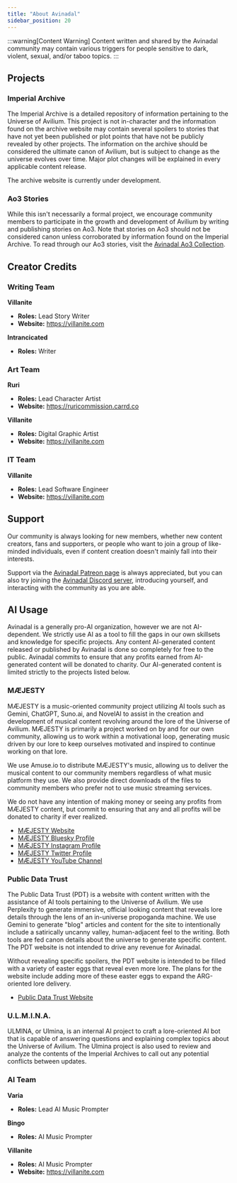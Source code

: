 ```yaml
---
title: "About Avinadal"
sidebar_position: 20
---
```

:::warning[Content Warning]
Content written and shared by the Avinadal community may contain various triggers for people sensitive to dark, violent, sexual, and/or taboo topics.
:::
## Projects
### Imperial Archive
The Imperial Archive is a detailed repository of information pertaining to the Universe of Avilium. This project is not in-character and the information found on the archive website may contain several spoilers to stories that have not yet been published or plot points that have not be publicly revealed by other projects. The information on the archive should be considered the ultimate canon of Avilium, but is subject to change as the universe evolves over time. Major plot changes will be explained in every applicable content release.

The archive website is currently under development.

### Ao3 Stories
While this isn't necessarily a formal project, we encourage community members to participate in the growth and development of Avilium by writing and publishing stories on Ao3. Note that stories on Ao3 should not be considered canon unless corroborated by information found on the Imperial Archive. To read through our Ao3 stories, visit the [Avinadal Ao3 Collection](https://archiveofourown.org/collections/avilium).

## Creator Credits
### Writing Team
**Villanite**
- **Roles:** Lead Story Writer  
- **Website:** https://villanite.com

**Intrancicated**
- **Roles:** Writer

### Art Team
**Ruri**
- **Roles:** Lead Character Artist  
- **Website:** https://ruricommission.carrd.co

**Villanite**
- **Roles:** Digital Graphic Artist  
- **Website:** https://villanite.com

### IT Team
**Villanite**
- **Roles:** Lead Software Engineer  
- **Website:** https://villanite.com

## Support
Our community is always looking for new members, whether new content creators, fans and supporters, or people who want to join a group of like-minded individuals, even if content creation doesn't mainly fall into their interests.

Support via the [Avinadal Patreon page](https://www.patreon.com/c/Avinadal) is always appreciated, but you can also try joining the [Avinadal Discord server](https://discord.gg/avinadal), introducing yourself, and interacting with the community as you are able.

## AI Usage
Avinadal is a generally pro-AI organization, however we are not AI-dependent. We strictly use AI as a tool to fill the gaps in our own skillsets and knowledge for specific projects. Any content AI-generated content released or published by Avinadal is done so completely for free to the public. Avinadal commits to ensure that any profits earned from AI-generated content will be donated to charity. Our AI-generated content is limited strictly to the projects listed below.

### MÆJESTY
MÆJESTY is a music-oriented community project utilizing AI tools such as Gemini, ChatGPT, Suno.ai, and NovelAI to assist in the creation and development of musical content revolving around the lore of the Universe of Avilium. MÆJESTY is primarily a project worked on by and for our own community, allowing us to work within a motivational loop, generating music driven by our lore to keep ourselves motivated and inspired to continue working on that lore.

We use Amuse.io to distribute MÆJESTY's music, allowing us to deliver the musical content to our community members regardless of what music platform they use. We also provide direct downloads of the files to community members who prefer not to use music streaming services.

We do not have any intention of making money or seeing any profits from MÆJESTY content, but commit to ensuring that any and all profits will be donated to charity if ever realized.

- [MÆJESTY Website](https://maejesty.music)
- [MÆJESTY Bluesky Profile](https://bsky.app/profile/maejesty.net)
- [MÆJESTY Instagram Profile](https://www.instagram.com/maejestymusic)
- [MÆJESTY Twitter Profile](https://x.com/maejestymusic)
- [MÆJESTY YouTube Channel](https://www.youtube.com/@Maejesty-Music)

### Public Data Trust
The Public Data Trust (PDT) is a website with content written with the assistance of AI tools pertaining to the Universe of Avilium. We use Perplexity to generate immersive, official looking content that reveals lore details through the lens of an in-universe propoganda machine. We use Gemini to generate "blog" articles and content for the site to intentionally include a satirically uncanny valley, human-adjacent feel to the writing. Both tools are fed canon details about the universe to generate specific content. The PDT website is not intended to drive any revenue for Avinadal. 

Without revealing specific spoilers, the PDT website is intended to be filled with a variety of easter eggs that reveal even more lore. The plans for the website include adding more of these easter eggs to expand the ARG-oriented lore delivery.

- [Public Data Trust Website](https://publicdatatrust.com)

### U.L.M.I.N.A.
ULMINA, or Ulmina, is an internal AI project to craft a lore-oriented AI bot that is capable of answering questions and explaining complex topics about the Universe of Avilium. The Ulmina project is also used to review and analyze the contents of the Imperial Archives to call out any potential conflicts between updates.

### AI Team
**Varia**
- **Roles:** Lead AI Music Prompter

**Bingo**
- **Roles:** AI Music Prompter

**Villanite**
- **Roles:** AI Music Prompter  
- **Website:** https://villanite.com